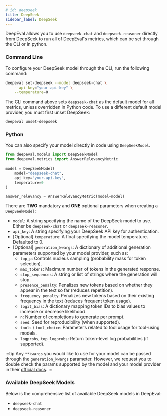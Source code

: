 ```yaml
---
# id: deepseek
title: DeepSeek
sidebar_label: DeepSeek
---
```


DeepEval allows you to use `deepseek-chat` and `deepseek-reasoner` directly from DeepSeek to run all of DeepEval's metrics, which can be set through the CLI or in python.

### Command Line

To configure your DeepSeek model through the CLI, run the following command:

```bash
deepeval set-deepseek --model deepseek-chat \
    --api-key="your-api-key" \
    --temperature=0
```

The CLI command above sets `deepseek-chat` as the default model for all metrics, unless overridden in Python code. To use a different default model provider, you must first unset DeepSeek:

```bash
deepeval unset-deepseek
```

### Python

You can also specify your model directly in code using `DeepSeekModel`.

```python
from deepeval.models import DeepSeekModel
from deepeval.metrics import AnswerRelevancyMetric

model = DeepSeekModel(
    model="deepseek-chat",
    api_key="your-api-key",
    temperature=0
)

answer_relevancy = AnswerRelevancyMetric(model=model)
```

There are **TWO** mandatory and **ONE** optional parameters when creating a `DeepSeekModel`:

- `model`: A string specifying the name of the DeepSeek model to use. Either be `deepseek-chat` or `deepseek-reasoner`.
- `api_key`: A string specifying your DeepSeek API key for authentication.
- [Optional] `temperature`: A float specifying the model temperature. Defaulted to 0.
- [Optional] `generation_kwargs`: A dictionary of additional generation parameters supported by your model provider, such as:
    - `top_p`: Controls nucleus sampling (probability mass for token selection).
    - `max_tokens`: Maximum number of tokens in the generated response.
    - `stop_sequences`: A string or list of strings where the generation will stop.
    - `presence_penalty`: Penalizes new tokens based on whether they appear in the text so far (reduces repetition).
    - `frequency_penalty`: Penalizes new tokens based on their existing frequency in the text (reduces frequent token usage).
    - `logit_bias`: A dictionary mapping token IDs to bias values to increase or decrease likelihood.
    - `n`: Number of completions to generate per prompt.
    - `seed`: Seed for reproducibility (when supported).
    - `tools` / `tool_choice`: Parameters related to tool usage for tool-using models.
    - `logprobs`, `top_logprobs`: Return token-level log probabilities (if supported).

:::tip
Any `**kwargs` you would like to use for your model can be passed through the `generation_kwargs` parameter. However, we request you to double check the params supported by the model and your model provider in their [official docs](https://api-docs.deepseek.com/api/create-chat-completion#request).
:::

### Available DeepSeek Models

Below is the comprehensive list of available DeepSeek models in DeepEval:

- `deepseek-chat`
- `deepseek-reasoner`
